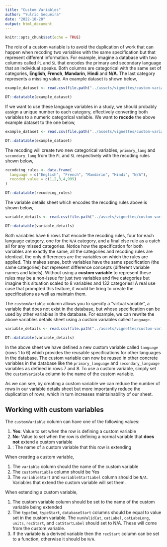 ```yaml
---
title: "Custom Variables"
author: "Yulric Sequeira"
date: "2022-10-28"
output: html_document
---
```


```r
knitr::opts_chunk$set(echo = TRUE)
```

The role of a custom variable is to avoid the duplication of work that can happen when recoding two variables with the same specification but that represent different information. For example, imagine a database with two columns called `PL` and `SL` that encodes the primary and secondary language that an individual speaks. Both columns are categorical with the same set of categories, **English**, **French**, **Mandarin**, **Hindi** and **N/A**. The last category represents a missing value. An example dataset is shown below,

```r
example_dataset <- read.csv(file.path("../assets/vignettes/custom-variables/example-dataset.csv"), fileEncoding = "UTF-8-BOM")

DT::datatable(example_dataset)
```

If we want to use these language variables in a study, we should probably assign a unique number to each category, effectively converting both variables to a numeric categorical variable. We want to **recode** the above example dataset to the one below,

```r
example_dataset <- read.csv(file.path("../assets/vignettes/custom-variables/recoded-dataset.csv"), fileEncoding = "UTF-8-BOM")

DT::datatable(example_dataset)
```

The recoding will create two new categorical variables, `primary_lang` and `secondary_lang` from the `PL` and `SL` respectively with the recoding rules shown below,

```r
recodeing_rules <- data.frame(
  language = c("English", "French", "Mandarin", "Hindi", "N/A"),
  recoded_value = c(1,2,3,4,999)
)

DT::datatable(recodeing_rules)
```

The variable details sheet which encodes the recoding rules above is shown below,

```r
variable_details <- read.csv(file.path("../assets/vignettes/custom-variables/no-custom-variable-variable-details.csv"), fileEncoding = "UTF-8-BOM")

DT::datatable(variable_details)
```

Both variables have 6 rows that encode the recoding rules, four for each language category, one for the `N/A` category, and a final else rule as a catch all for any missed categories. Notice how the specification for both variables are exactly the same, all the categories and recoding rules are identical, the only differences are the variables on which the rules are applied. This makes sense, both variables have the same specification (the same categories) but represent difference concepts (different variable names and labels). Without using a **custom variable** to represent these rules may be a non-issue for just two variables and five categories but imagine this situation scaled to 8 variables and 132 categories! A real use case that prompted this feature, it would be tiring to create the specifications as well as maintain them.

The `customVariable` column allows you to specify a "virtual variable", a variable that does not exist in the database, but whose specification can be used by other variables in the database. For example, we can rewrite the above variables details sheet using a custom variables called `language`.

```r
variable_details <- read.csv(file.path("../assets/vignettes/custom-variables/custom-variable-variable-details.csv"), fileEncoding = "UTF-8-BOM")

DT::datatable(variable_details)
```

In the above sheet we have defined a new custom variable called `language` (rows 1 to 6) which provides the reusable specifications for other languages in the database. The custom variable can now be reused in other concrete variables in the database like the `primary_language` and `secondary_language` variables as defined in rows 7 and 8. To use a custom variable, simply set the `customVariable` column to the name of the custom variable.

As we can see, by creating a custom variable we can reduce the number of rows in our variable details sheet but more importantly reduce the duplication of rows, which in turn increases maintainability of our sheet.

## Working with custom variables

The `customVariable` column can have one of the following values:

1. **Yes**: Value to set when the row is defining a custom variable
2. **No**: Value to set when the row is defining a normal variable that **does not** extend a custom variable
3. **<custom_variable_name>**: The name of a custom variable that this row is extending

When creating a custom variable, 

1. The `variable` column should the name of the custom variable
2. The `customVariable` column should be Yes
3. The `variableStart` and `variableStartLabel` column should be `N/A`. Variables that extend the custom variable will set them.

When extending a custom variable,

1. The custom variable column should be set to the name of the custom variable being extended
2. The `typeEnd`, `typeStart`, `databaseStart` columns should be equal to value set in the custom variable. The `numValidCat`, `catLabel`, `catLabeLong`, `units`, `recStart`, and `catStartLabel` should set to N/A. These will come from the custom variable.
3. If the variable is a derived variable then the `recStart` column can be set to a function, otherwise it should be `N/A`.
